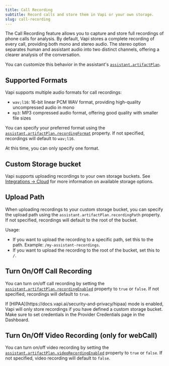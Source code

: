 ```yaml
---
title: Call Recording
subtitle: Record calls and store them in Vapi or your own storage.
slug: call-recording
---
```


The Call Recording feature allows you to capture and store full recordings of phone calls for analysis. By default, Vapi stores a complete recording of every call, providing both mono and stereo audio. The stereo option separates human and assistant audio into two distinct channels, offering a clearer analysis of the conversation.

You can customize this behavior in the assistant's [`assistant.artifactPlan`](https://docs.vapi.ai/api-reference/assistants/create#request.body.artifactPlan).


## Supported Formats

Vapi supports multiple audio formats for call recordings:
- `wav;l16`: 16-bit linear PCM WAV format, providing high-quality uncompressed audio in mono
- `mp3`: MP3 compressed audio format, offering good quality with smaller file sizes

You can specify your preferred format using the [`assistant.artifactPlan.recordingFormat`](https://docs.vapi.ai/api-reference/assistants/create#request.body.artifactPlan) property. If not specified, recordings will default to `wav;l16`.

<Note>
At this time, you can only specify one format.
</Note>

## Custom Storage bucket

Vapi supports uploading recordings to your own storage buckets. See [Integrations -> Cloud](https://docs.vapi.ai/providers/cloud/s3) for more information on available storage options.

## Upload Path

When uploading recordings to your custom storage bucket, you can specify the upload path using the `assistant.artifactPlan.recordingPath` property. If not specified, recordings will default to the root of the bucket.

Usage:
- If you want to upload the recording to a specific path, set this to the path. Example: `/my-assistant-recordings`.
- If you want to upload the recording to the root of the bucket, set this to `/`.

## Turn On/Off Call Recording

You can turn on/off call recording by setting the [`assistant.artifactPlan.recordingEnabled`](https://docs.vapi.ai/api-reference/assistants/create#request.body.artifactPlan.recordingEnabled) property to `true` or `false`. If not specified, recordings will default to `true`.

<Note>
If [HIPAA](https://docs.vapi.ai/security-and-privacy/hipaa) mode is enabled, Vapi will only store recordings if you have defined a custom storage bucket. Make sure to set credentials in the Provider Credentials page in the Dashboard.
</Note>

## Turn On/Off Video Recording (only for webCall)

You can turn on/off video recording by setting the [`assistant.artifactPlan.videoRecordingEnabled`](https://docs.vapi.ai/api-reference/assistants/create#request.body.artifactPlan.videoRecordingEnabled) property to `true` or `false`. If not specified, video recording will default to `false`.

